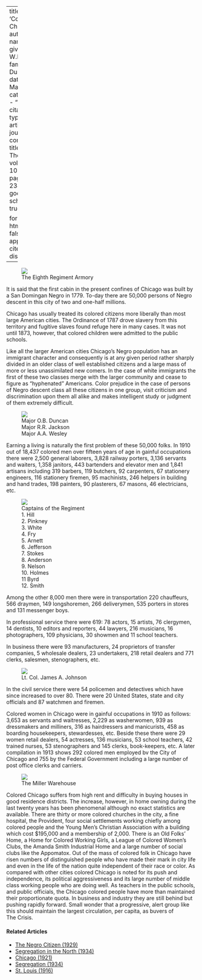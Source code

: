 
---
title: 'Colored Chicago'
author:
  - name:
      given: W.E.B.
      family: Du Bois
date: Mar. 1915
categories: 
  - ""
citation: 
  type: article-journal
  container-title: The Crisis
  volume: 10
  issue: 5
  page: 234-236
google-scholar: true

format:
  html:
    toc: false
    appendix-cite-as: display
---

<figure>
![](images/colored_chicago_armory.jpg)
<figcaption>The Eighth Regiment Armory</figcaption>
</figure>

It is said that the first cabin in the present confines of Chicago was built by a San Domingan Negro in 1779. To-day there are 50,000 persons of Negro descent in this city of two and one-half millions.

Chicago has usually treated its colored citizens more liberally than most large American cities. The Ordinance of 1787 drove slavery from this territory and fugitive slaves found refuge here in many cases. It was not until 1873, however, that colored children were admitted to the public schools.

Like all the larger American cities Chicago's Negro population has an immigrant character and consequently is at any given period rather sharply divided in an older class of well established citizens and a large mass of more or less unassimilated new comers. In the case of white immigrants the first of these two classes merge with the larger community and cease to figure as "hyphenated" Americans. Color prejudice in the case of persons of Negro descent class all these citizens in one group, visit criticism and discrimination upon them all alike and makes intelligent study or judgment of them extremely difficult.


<figure  class = "column-figure" style="width: 100%;">
![](images/colored_chicago_three_majors.jpg)
<figcaption>
<div class="caption-three-list">
<div class="caption-column-item">Major O.B. Duncan</div>
<div class="caption-column-item">Major R.R. Jackson</div>
<div class="caption-column-item">Major A.A. Wesley</div>
</div>
</figcaption>
</figure>

Earning a living is naturally the first problem of these 50,000 folks. In 1910 out of 18,437 colored men over fifteen years of age in gainful occupations there were 2,500 general laborers, 3,828 railway porters, 3,136 servants and waiters, 1,358 janitors, 443 bartenders and elevator men and 1,841 artisans including 319 barbers, 119 butchers, 92 carpenters, 67 stationery engineers, 116 stationery firemen, 95 machinists, 246 helpers in building and hand trades, 198 painters, 90 plasterers, 67 masons, 46 electricians, etc.

<figure  style="width: 100%;">
![](images/colored_chicago_captains.jpg)
<figcaption>Captains of the Regiment  
<div class="caption-four-list">
<div class="caption-column-item"><span class="captain-number">1.</span> Hill</div>
<div class="caption-column-item"><span class="captain-number">2.</span> Pinkney</div>
<div class="caption-column-item"><span class="captain-number">3.</span> White</div>
<div class="caption-column-item"><span class="captain-number">4.</span> Fry</div>
<div class="caption-column-item"><span class="captain-number">5.</span> Arnett</div>
<div class="caption-column-item"><span class="captain-number">6.</span> Jefferson</div>
<div class="caption-column-item"><span class="captain-number">7.</span> Stokes</div>
<div class="caption-column-item"><span class="captain-number">8.</span> Anderson</div>
<div class="caption-column-item"><span class="captain-number">9.</span> Nelson</div>
<div class="caption-column-item"><span class="captain-number">10.</span> Holmes</div>
<div class="caption-column-item"><span class="captain-number">11</span> Byrd</div>
<div class="caption-column-item"><span class="captain-number">12.</span> Smith</div>
</div>
</figcaption>
</figure>

Among the other 8,000 men there were in transportation 220 chauffeurs, 566 draymen, 149 longshoremen, 266 deliverymen, 535 porters in stores and 131 messenger boys.

In professional service there were 619: 78 actors, 15 artists, 76 clergymen, 14 dentists, 10 editors and reporters, 44 lawyers, 216 musicians, 16 photographers, 109 physicians, 30 showmen and 11 school teachers.

In business there were 93 manufacturers, 24 proprietors of transfer companies, 5 wholesale dealers, 23 undertakers, 218 retail dealers and 771 clerks, salesmen, stenographers, etc.

<figure class="right" style="width: 40%;">
![](images/colored_chicago_johnson.jpg)
<figcaption>Lt. Col. James A. Johnson</figcaption>
</figure>

In the civil service there were 54 policemen and detectives which have since increased to over 80. There were 20 United States, state and city officials and 87 watchmen and firemen.

Colored women in Chicago were in gainful occupations in 1910 as follows: 3,653 as servants and waitresses, 2,229 as washerwomen, 939 as dressmakers and milliners, 316 as hairdressers and manicurists, 458 as boarding housekeepers, stewardesses, etc. Beside these there were 29 women retail dealers, 54 actresses, 136 musicians, 53 school teachers, 42 trained nurses, 53 stenographers and 145 clerks, book-keepers, etc. A later compilation in 1913 shows 292 colored men employed bv the City of Chicago and 755 by the Federal Government including a large number of post office clerks and carriers.

<figure class="left" style="width: 40%;">
![](images/colored_chicago_miller_warehouse.jpg)
<figcaption>The Miller Warehouse</figcaption>
</figure>

Colored Chicago suffers from high rent and difficulty in buying houses in good residence districts. The increase, however, in home owning during the last twenty years has been phenomenal although no exact statistics are available. There are thirty or more colored churches in the city, a fine hospital, the Provident, four social settlements working chiefly among colored people and the Young Men's Christian Association with a building which cost $195,000 and a membership of 2,000. There is an Old Folks' Home, a Home for Colored Working Girls, a League of Colored Women's Clubs, the Amanda Smith Industrial Home and a large number of social clubs like the Appomatox. Out of the mass of colored folk in Chicago have risen numbers of distinguished people who have made their mark in city life and even in the life of the nation quite independent of their race or color. As compared with other cities colored Chicago is noted for its push and independence, its political aggressiveness and its large number of middle class working people who are doing well. As teachers in the public schools, and public officials, the Chicago colored people have more than maintained their proportionate quota. In business and industry they are still behind but pushing rapidly forward. Small wonder that a progressive, alert group like this should maintain the largest circulation, per capita, as buvers of <span class="crisis-title">The Crisis.</span>

<!-- Similar articles start here -->
<div  class="clear-wrap"></div>

#### Related Articles

* [The Negro Citizen (1929)](/Volumes/36/05/negro_citizen.html)
* [Segregation in the North (1934)](/Volumes/41/04/segregation_in_the_north.html)
* [Chicago (1921)](/Volumes/21/03/chicago.html)
* [Segregation (1934)](/Volumes/41/01/segregation.html)
* [St. Louis (1916)](/Volumes/11/05/st_louis.html)

<!-- Similar articles end here -->